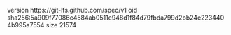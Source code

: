 version https://git-lfs.github.com/spec/v1
oid sha256:5a909f77086c4584ab0511e948d1f84d79fbda799d2bb24e2234404b995a7554
size 21574
